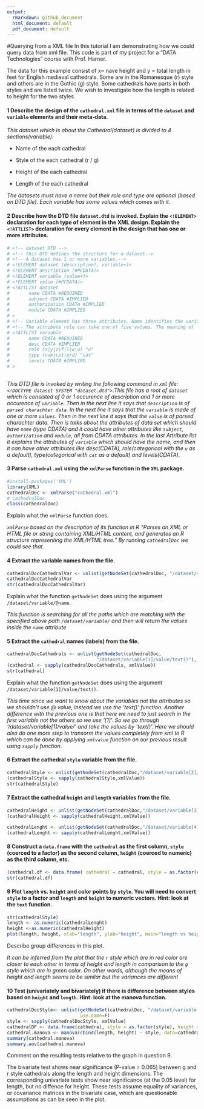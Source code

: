 ```yaml
---
output:
  rmarkdown: github_document
  html_document: default
  pdf_document: default
---
```


#Querying from a XML file
In this tutorial I am demonstrating how we could query data from xml file. This code is part of my project for a "DATA Technologies" course with Prof. Harner.


The data for this example consist of x= nave height and y = total length in feet for English medieval cathedrals. Some are in the Romanesque (r) style and others are in the Gothic (g) style. Some cathedrals have parts in both styles and are listed twice. We wish to investigate how the length is related to height for the two styles.

#### 1 Describe the design of the `cathedral.xml` file in terms of the `dataset` and `variable` elements and their meta-data.

*This dataset which is about the Cathedral(dataset) is divided to 4 sections(variable):*

* Name of the each cathedral

* Style of the each cathedral (r / g)

* Height of the each cathedral

* Length of the each cathedral

*The datasets must have a name but their role and type are optional (based on DTD file). Each variable has some values which comes with it.*

#### 2 Describe how the DTD file `dataset.dtd` is invoked. Explain the `<!ELEMENT>` declaration for each type of element in the XML design. Explain the `<!ATTLIST>` declaration for every element in the design that has one or more attributes. 

```r
# <!-- dataset DTD -->
# <!-- This DTD defines the structure for a dataset-->
# <!-- A dataset has 1 or more variables.-->
# <!ELEMENT dataset (description?, variable+)>
# <!ELEMENT description (#PCDATA)>
# <!ELEMENT variable (value+)>
# <!ELEMENT value (#PCDATA)>
# <!ATTLIST dataset
# 		name CDATA #REQUIRED
# 		subject CDATA #IMPLIED
# 		authorization CDATA #IMPLIED
# 		module CDATA #IMPLIED
# >
# <!-- Variable element has three attributes. Name identifies the variable, desc provides a description, and type indicates if the variable is numerical (num), categorical (cat), or ordinal (ord).-->
# <!-- The attribute role can take one of five values. The meaning of 'x', 'y', and 'z' is obvious. 'l' stands for label variable, 'w' stands for weight variable, and 'u' stands for undefined role. -->
# <!ATTLIST variable
# 		name CDATA #REQUIRED
# 		desc CDATA #IMPLIED
# 		role (x|y|z|f|l|w|u) "u"
# 		type (num|cat|ord) "cat"
# 		levels CDATA #IMPLIED
# >
		  
```
*This DTD file is invoked by writing the following command in `xml` file: `<!DOCTYPE dataset SYSTEM "dataset.dtd">`.This file has a root of `dataset` which is consisted of 0 or 1 occurence of description and 1 or more occurence of `variable`. Then in the next line it says that `description` is of `parsed charachter data`. In the next line it says that the `variable` is made of one or more `values`. Then in the next line it says that the `value` is of parsed charachter data.* 
*Then is talks about the attributes of data set which should have `name` (type CDATA) and it could have other attributes like `subject`, `authorization` and `module`, all from CDATA attributes.*
*In the last Attribute list it explains the attributes of `variable` which should have the name, and then it can have other attributes like desc(CDATA), role(categorical with the `u` as a default), type(categorical with `cat` as a default) and levels(CDATA).*

#### 3 Parse `cathedral.xml` using the `xmlParse` function in the `XML` package.

```r
#install.packages('XML')
library(XML)
cathedralDoc <- xmlParse("cathedral.xml")
# cathedralDoc
class(cathedralDoc)
```
Explain what the `xmlParse` function does.

*`xmlParse` based on the description of its function in R "Parses an XML or HTML file or string containing XML/HTML content, and generates an R structure representing the XML/HTML tree." By running `cathedralDoc` we could see that.*


#### 4 Extract the variable names from the file.

```r
cathedralDocCathedralVar <- unlist(getNodeSet(cathedralDoc, "/dataset/variable/@name"), use.name=F)
cathedralDocCathedralVar
str(cathedralDocCathedralVar)
```
Explain what the function `getNodeSet` does using the argument `/dataset/variable/@name`.

*This function is searching for all the paths which are matching with the specified above path `/dataset/variable/` and then will return the values inside the `name` attribute*

#### 5 Extract the `cathedral` names (labels) from the file.

```r
cathedralDocCathedrals <- unlist(getNodeSet(cathedralDoc,
                                 "/dataset/variable[1]/value/text()"), use.name=F)
(cathedral <- sapply(cathedralDocCathedrals, xmlValue))
str(cathedral)
```
Explain what the function `getNodeSet` does using the argument `/dataset/variable[1]/value/text()`.

*This time since we want to know about the variables not the attributes so we shouldn't use @ value, instead we use the 'text()' function. Another difference with the previous one is that here we need to just search in the first variable not the others so we use '[1]'. So we go through '/dataset/variable[1]/value/' and take the values by 'text()'. Here we should also do one more step to transorm the values completely from xml to R which can be done by applying `xmlvalue` function on our previous result using `sapply` function.*

#### 6 Extract the cathedral `style` variable from the file.

```r
cathedralStyle <- unlist(getNodeSet(cathedralDoc,"/dataset/variable[2]/value/text()"))
(cathedralStyle <- sapply(cathedralStyle,xmlValue))
str(cathedralStyle)
```

#### 7 Extract the cathedral `height` and `length` variables from the file.

```r
cathedralHeight <- unlist(getNodeSet(cathedralDoc,"/dataset/variable[3]/value/text()"))
(cathedralHeight <- sapply(cathedralHeight,xmlValue))

cathedralLenght <- unlist(getNodeSet(cathedralDoc,"/dataset/variable[4]/value/text()"))
(cathedralLenght <- sapply(cathedralLenght,xmlValue))
```

#### 8 Construct a `data.frame` with the `cathedral` as the first column, `style` (coerced to a factor) as the second column, `height` (coerced to numeric) as the third column, etc.

```r
(cathedral.df <- data.frame( cathedral = cathedral, style = as.factor(cathedralStyle), height= as.numeric(cathedralHeight)))
str(cathedral.df)
```

#### 9 Plot `length` vs. `height` and color points by `style`. You will need to convert `style` to a factor and `length` and `height` to numeric vectors. Hint: look at the `text` function.

```r
str(cathedralStyle)
length <- as.numeric(cathedralLenght)
height <-as.numeric(cathedralHeight)
plot(length, height, xlab="length", ylab="height", main="length vs height", pch=2, cex.main=1.5, frame.plot=FALSE, col=ifelse(cathedralStyle =="r", "red", "green"))
```

Describe group differences in this plot.

*It can be inferred from the plot that the `r` style which are in red color are closer to each other in terms of height and length in comparison to the `g` style which are in green color. On other words, although the means of height and length seems to be similar but the variances are different*

#### 10 Test (univariately and bivariately) if there is difference between styles based on `height` and `length`. Hint: look at the manova function.

```r
cathedralDocStyle<- unlist(getNodeSet(cathedralDoc, "/dataset/variable[2]/value/text()"),
                           use.name=F)
style <- sapply(cathedralDocStyle, xmlValue)
cathedralDF <- data.frame(cathedral, style = as.factor(style), height = as.numeric(height), length = as.numeric(length))
cathedral.manova <- manova(cbind(length, height) ~ style, data=cathedralDF)
summary(cathedral.manova)
summary.aov(cathedral.manova)

```

Comment on the resulting tests relative to the graph in question 9.


The bivariate test shows near significance (P-value = 0.065) between g and r style cathedrals along the length and height dimensions. The corresponding univariate tests show near significance (at the 0.05 level) for length, but no diffence for height. These tests assume equality of variances, or covariance matrices in the bivariate case, which are questionable assumptions as can be seen in the plot.
